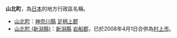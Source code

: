 '''山北町'''，為[[日本|日本]]的地方行政區名稱。

* [[山北町|山北町]]：[[神奈川縣|神奈川縣]] [[足柄上郡|足柄上郡]]
* [[山北町_(新潟縣)|山北町 (新潟縣)]]：[[新潟縣|新潟縣]] [[岩船郡|岩船郡]]，已於2008年4月1日合併為[[村上市|村上市]]。

{{disambig|S山|Cat=三字日本地名消歧義}}